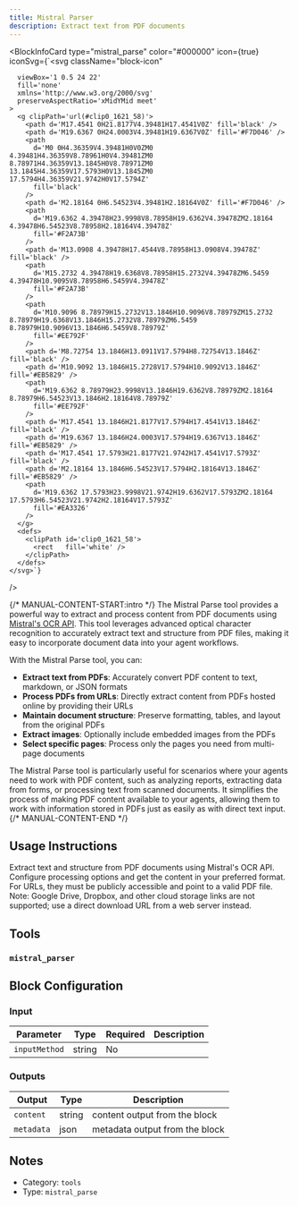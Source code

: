 ```yaml
---
title: Mistral Parser
description: Extract text from PDF documents
---
```



<BlockInfoCard 
  type="mistral_parse"
  color="#000000"
  icon={true}
  iconSvg={`<svg className="block-icon"
      
      
      
      viewBox='1 0.5 24 22'
      fill='none'
      xmlns='http://www.w3.org/2000/svg'
      preserveAspectRatio='xMidYMid meet'
    >
      <g clipPath='url(#clip0_1621_58)'>
        <path d='M17.4541 0H21.8177V4.39481H17.4541V0Z' fill='black' />
        <path d='M19.6367 0H24.0003V4.39481H19.6367V0Z' fill='#F7D046' />
        <path
          d='M0 0H4.36359V4.39481H0V0ZM0 4.39481H4.36359V8.78961H0V4.39481ZM0 8.78971H4.36359V13.1845H0V8.78971ZM0 13.1845H4.36359V17.5793H0V13.1845ZM0 17.5794H4.36359V21.9742H0V17.5794Z'
          fill='black'
        />
        <path d='M2.18164 0H6.54523V4.39481H2.18164V0Z' fill='#F7D046' />
        <path
          d='M19.6362 4.39478H23.9998V8.78958H19.6362V4.39478ZM2.18164 4.39478H6.54523V8.78958H2.18164V4.39478Z'
          fill='#F2A73B'
        />
        <path d='M13.0908 4.39478H17.4544V8.78958H13.0908V4.39478Z' fill='black' />
        <path
          d='M15.2732 4.39478H19.6368V8.78958H15.2732V4.39478ZM6.5459 4.39478H10.9095V8.78958H6.5459V4.39478Z'
          fill='#F2A73B'
        />
        <path
          d='M10.9096 8.78979H15.2732V13.1846H10.9096V8.78979ZM15.2732 8.78979H19.6368V13.1846H15.2732V8.78979ZM6.5459 8.78979H10.9096V13.1846H6.5459V8.78979Z'
          fill='#EE792F'
        />
        <path d='M8.72754 13.1846H13.0911V17.5794H8.72754V13.1846Z' fill='black' />
        <path d='M10.9092 13.1846H15.2728V17.5794H10.9092V13.1846Z' fill='#EB5829' />
        <path
          d='M19.6362 8.78979H23.9998V13.1846H19.6362V8.78979ZM2.18164 8.78979H6.54523V13.1846H2.18164V8.78979Z'
          fill='#EE792F'
        />
        <path d='M17.4541 13.1846H21.8177V17.5794H17.4541V13.1846Z' fill='black' />
        <path d='M19.6367 13.1846H24.0003V17.5794H19.6367V13.1846Z' fill='#EB5829' />
        <path d='M17.4541 17.5793H21.8177V21.9742H17.4541V17.5793Z' fill='black' />
        <path d='M2.18164 13.1846H6.54523V17.5794H2.18164V13.1846Z' fill='#EB5829' />
        <path
          d='M19.6362 17.5793H23.9998V21.9742H19.6362V17.5793ZM2.18164 17.5793H6.54523V21.9742H2.18164V17.5793Z'
          fill='#EA3326'
        />
      </g>
      <defs>
        <clipPath id='clip0_1621_58'>
          <rect   fill='white' />
        </clipPath>
      </defs>
    </svg>`}
/>

{/* MANUAL-CONTENT-START:intro */}
The Mistral Parse tool provides a powerful way to extract and process content from PDF documents using [Mistral's OCR API](https://mistral.ai/). This tool leverages advanced optical character recognition to accurately extract text and structure from PDF files, making it easy to incorporate document data into your agent workflows.

With the Mistral Parse tool, you can:

- **Extract text from PDFs**: Accurately convert PDF content to text, markdown, or JSON formats
- **Process PDFs from URLs**: Directly extract content from PDFs hosted online by providing their URLs
- **Maintain document structure**: Preserve formatting, tables, and layout from the original PDFs
- **Extract images**: Optionally include embedded images from the PDFs
- **Select specific pages**: Process only the pages you need from multi-page documents

The Mistral Parse tool is particularly useful for scenarios where your agents need to work with PDF content, such as analyzing reports, extracting data from forms, or processing text from scanned documents. It simplifies the process of making PDF content available to your agents, allowing them to work with information stored in PDFs just as easily as with direct text input.
{/* MANUAL-CONTENT-END */}


## Usage Instructions

Extract text and structure from PDF documents using Mistral's OCR API. Configure processing options and get the content in your preferred format. For URLs, they must be publicly accessible and point to a valid PDF file. Note: Google Drive, Dropbox, and other cloud storage links are not supported; use a direct download URL from a web server instead.



## Tools

### `mistral_parser`




## Block Configuration

### Input

| Parameter | Type | Required | Description | 
| --------- | ---- | -------- | ----------- | 
| `inputMethod` | string | No |  |



### Outputs

| Output | Type | Description |
| ------ | ---- | ----------- |
| `content` | string | content output from the block |
| `metadata` | json | metadata output from the block |


## Notes

- Category: `tools`
- Type: `mistral_parse`
